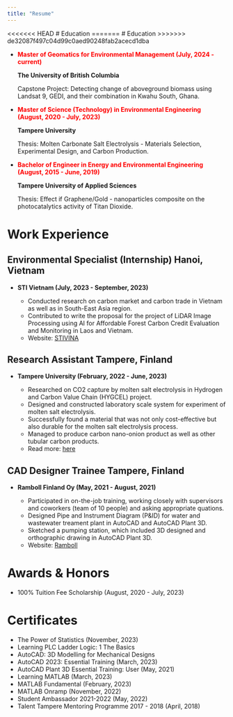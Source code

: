 ```yaml
---
title: "Resume"
---
```


<<<<<<< HEAD
# Education 
=======
# Education
>>>>>>> de32087f497c04d99c0aed90248fab2acecd1dba

- <span style="color: red;"> **Master of Geomatics for Environmental Management (July, 2024 - current)**</span>
  
  **The University of British Columbia**
  
    Capstone Project: Detecting change of aboveground biomass using Landsat 9, GEDI, and their 
    combination in Kwahu South, Ghana.

- <span style="color: red;">**Master of Science (Technology) in Environmental Engineering (August, 2020 - July, 2023)**</span>
  
  **Tampere University**

    Thesis: Molten Carbonate Salt Electrolysis - Materials Selection, Experimental Design,
    and Carbon Production.

- <span style="color: red;">**Bachelor of Engineer in Energy and Environmental Engineering (August, 2015 - June, 2019)**</span>

  **Tampere University of Applied Sciences**
  
    Thesis: Effect if Graphene/Gold - nanoparticles composite on the photocatalytics 
    activity of Titan Dioxide.

# Work Experience
## Environmental Specialist (Internship)                      Hanoi, Vietnam
- **STI Vietnam (July, 2023 - September, 2023)**

    - Conducted research on carbon market and carbon trade in Vietnam as well as in   South-East Asia region.
    - Contributed to write the proposal for the project of LiDAR Image Processing using AI for Affordable Forest Carbon Credit Evaluation and Monitoring in Laos and Vietnam.
    - Website: [STIVINA](https://stivina.com/)

## Research Assistant                                        Tampere, Finland
- **Tampere University (February, 2022 - June, 2023)**
    
    - Researched on CO2 capture by molten salt electrolysis in Hydrogen and Carbon Value Chain (HYGCEL) project.
    - Designed and constructed laboratory scale system for experiment of molten salt electrolysis.
    - Successfully found a material that was not only cost-effective but also durable for the molten salt electrolysis process.
    - Managed to produce carbon nano-onion product as well as other tubular carbon products.
    - Read more: [here](https://www.tuni.fi/en/news/tiny-carbon-nanotubes-may-play-significant-role-binding-atmospheric-carbon-dioxide)

## CAD Designer Trainee                                      Tampere, Finland
- **Ramboll Finland Oy (May, 2021 - August, 2021)**

    - Participated in on-the-job training, working closely with supervisors and coworkers (team of 10 people) and asking appropriate quations.
    - Designed Pipe and Instrument Diagram (P&ID) for water and wastewater treament plant in AutoCAD and AutoCAD Plant 3D.
    - Sketched a pumping station, which included 3D designed and orthographic drawing in AutoCAD Plant 3D.
    - Website: [Ramboll](https://www.ramboll.com/fi-fi)



# Awards & Honors

-   100% Tuition Fee Scholarship (August, 2020 - July, 2023)



# Certificates

-   The Power of Statistics (November, 2023)
-   Learning PLC Ladder Logic: 1 The Basics
-   AutoCAD: 3D Modelling for Mechanical Designs
-   AutoCAD 2023: Essential Training (March, 2023)
-   AutoCAD Plant 3D Essential Training: User (May, 2021)
-   Learning MATLAB (March, 2023)
-   MATLAB Fundamental (February, 2023)
-   MATLAB Onramp (November, 2022)
-   Student Ambassador 2021-2022 (May, 2022)
-   Talent Tampere Mentoring Programme 2017 - 2018 (April, 2018)
